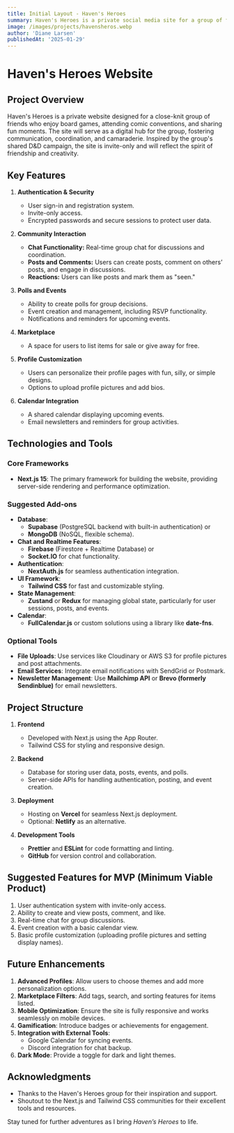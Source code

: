 ```yaml
---
title: Initial Layout - Haven's Heroes
summary: Haven's Heroes is a private social media site for a group of friends who enjoy gaming and adventures. This post shares the vision behind it and the progress I’ve made so far.
image: /images/projects/havensheros.webp
author: 'Diane Larsen'
publishedAt: '2025-01-29'
---
```



# Haven's Heroes Website

## Project Overview

Haven's Heroes is a private website designed for a close-knit group of friends who enjoy board games, attending comic conventions, and sharing fun moments. The site will serve as a digital hub for the group, fostering communication, coordination, and camaraderie. Inspired by the group's shared D&D campaign, the site is invite-only and will reflect the spirit of friendship and creativity.

## Key Features

1. **Authentication & Security**
   - User sign-in and registration system.
   - Invite-only access.
   - Encrypted passwords and secure sessions to protect user data.

2. **Community Interaction**
   - **Chat Functionality:** Real-time group chat for discussions and coordination.
   - **Posts and Comments:** Users can create posts, comment on others’ posts, and engage in discussions.
   - **Reactions:** Users can like posts and mark them as "seen."

3. **Polls and Events**
   - Ability to create polls for group decisions.
   - Event creation and management, including RSVP functionality.
   - Notifications and reminders for upcoming events.

4. **Marketplace**
   - A space for users to list items for sale or give away for free.

5. **Profile Customization**
   - Users can personalize their profile pages with fun, silly, or simple designs.
   - Options to upload profile pictures and add bios.

6. **Calendar Integration**
   - A shared calendar displaying upcoming events.
   - Email newsletters and reminders for group activities.

## Technologies and Tools

### Core Frameworks
- **Next.js 15**: The primary framework for building the website, providing server-side rendering and performance optimization.

### Suggested Add-ons
- **Database**:
  - **Supabase** (PostgreSQL backend with built-in authentication) or
  - **MongoDB** (NoSQL, flexible schema).
- **Chat and Realtime Features**:
  - **Firebase** (Firestore + Realtime Database) or
  - **Socket.IO** for chat functionality.
- **Authentication**:
  - **NextAuth.js** for seamless authentication integration.
- **UI Framework**:
  - **Tailwind CSS** for fast and customizable styling.
- **State Management**:
  - **Zustand** or **Redux** for managing global state, particularly for user sessions, posts, and events.
- **Calendar**:
  - **FullCalendar.js** or custom solutions using a library like **date-fns**.

### Optional Tools
- **File Uploads**: Use services like Cloudinary or AWS S3 for profile pictures and post attachments.
- **Email Services**: Integrate email notifications with SendGrid or Postmark.
- **Newsletter Management**: Use **Mailchimp API** or **Brevo (formerly Sendinblue)** for email newsletters.

## Project Structure

1. **Frontend**
   - Developed with Next.js using the App Router.
   - Tailwind CSS for styling and responsive design.

2. **Backend**
   - Database for storing user data, posts, events, and polls.
   - Server-side APIs for handling authentication, posting, and event creation.

3. **Deployment**
   - Hosting on **Vercel** for seamless Next.js deployment.
   - Optional: **Netlify** as an alternative.

4. **Development Tools**
   - **Prettier** and **ESLint** for code formatting and linting.
   - **GitHub** for version control and collaboration.

## Suggested Features for MVP (Minimum Viable Product)

1. User authentication system with invite-only access.
2. Ability to create and view posts, comment, and like.
3. Real-time chat for group discussions.
4. Event creation with a basic calendar view.
5. Basic profile customization (uploading profile pictures and setting display names).

## Future Enhancements

1. **Advanced Profiles**: Allow users to choose themes and add more personalization options.
2. **Marketplace Filters**: Add tags, search, and sorting features for items listed.
3. **Mobile Optimization**: Ensure the site is fully responsive and works seamlessly on mobile devices.
4. **Gamification**: Introduce badges or achievements for engagement.
5. **Integration with External Tools**:
   - Google Calendar for syncing events.
   - Discord integration for chat backup.
6. **Dark Mode**: Provide a toggle for dark and light themes.

## Acknowledgments

- Thanks to the Haven's Heroes group for their inspiration and support.
- Shoutout to the Next.js and Tailwind CSS communities for their excellent tools and resources.

Stay tuned for further adventures as I bring *Haven’s Heroes* to life. 




